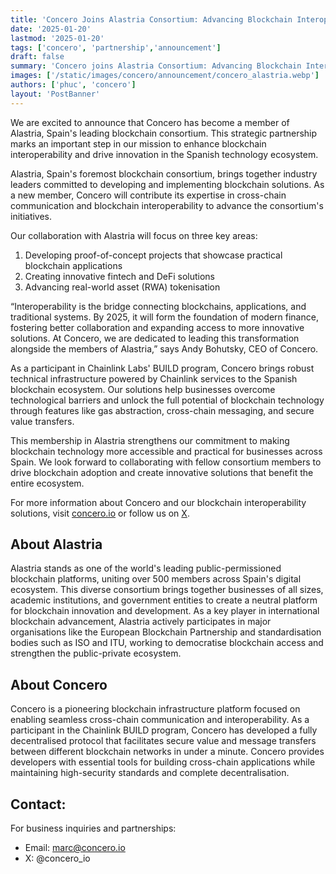 ```yaml
---
title: 'Concero Joins Alastria Consortium: Advancing Blockchain Interoperability in Spain'
date: '2025-01-20'
lastmod: '2025-01-20'
tags: ['concero', 'partnership','announcement']
draft: false
summary: 'Concero joins Alastria Consortium: Advancing Blockchain Interoperability in Spain'
images: ['/static/images/concero/announcement/concero_alastria.webp']
authors: ['phuc', 'concero']
layout: 'PostBanner'
---
```

We are excited to announce that Concero has become a member of Alastria, Spain's leading blockchain consortium. This strategic partnership marks an important step in our mission to enhance blockchain interoperability and drive innovation in the Spanish technology ecosystem.

Alastria, Spain's foremost blockchain consortium, brings together industry leaders committed to developing and implementing blockchain solutions. As a new member, Concero will contribute its expertise in cross-chain communication and blockchain interoperability to advance the consortium's initiatives.

Our collaboration with Alastria will focus on three key areas:

1. Developing proof-of-concept projects that showcase practical blockchain applications
2. Creating innovative fintech and DeFi solutions
3. Advancing real-world asset (RWA) tokenisation

“Interoperability is the bridge connecting blockchains, applications, and traditional systems. By 2025, it will form the foundation of modern finance, fostering better collaboration and expanding access to more innovative solutions. At Concero, we are dedicated to leading this transformation alongside the members of Alastria,” says Andy Bohutsky, CEO of Concero.

As a participant in Chainlink Labs' BUILD program, Concero brings robust technical infrastructure powered by Chainlink services to the Spanish blockchain ecosystem. Our solutions help businesses overcome technological barriers and unlock the full potential of blockchain technology through features like gas abstraction, cross-chain messaging, and secure value transfers.

This membership in Alastria strengthens our commitment to making blockchain technology more accessible and practical for businesses across Spain. We look forward to collaborating with fellow consortium members to drive blockchain adoption and create innovative solutions that benefit the entire ecosystem.

For more information about Concero and our blockchain interoperability solutions, visit [concero.io](https://concero.io) or follow us on [X](https://x.com/concero_io).

## About Alastria

Alastria stands as one of the world's leading public-permissioned blockchain platforms, uniting over 500 members across Spain's digital ecosystem. This diverse consortium brings together businesses of all sizes, academic institutions, and government entities to create a neutral platform for blockchain innovation and development. As a key player in international blockchain advancement, Alastria actively participates in major organisations like the European Blockchain Partnership and standardisation bodies such as ISO and ITU, working to democratise blockchain access and strengthen the public-private ecosystem.

## About Concero

Concero is a pioneering blockchain infrastructure platform focused on enabling seamless cross-chain communication and interoperability. As a participant in the Chainlink BUILD program, Concero has developed a fully decentralised protocol that facilitates secure value and message transfers between different blockchain networks in under a minute. Concero provides developers with essential tools for building cross-chain applications while maintaining high-security standards and complete decentralisation.

## Contact:

For business inquiries and partnerships:
- Email: marc@concero.io
- X: @concero_io